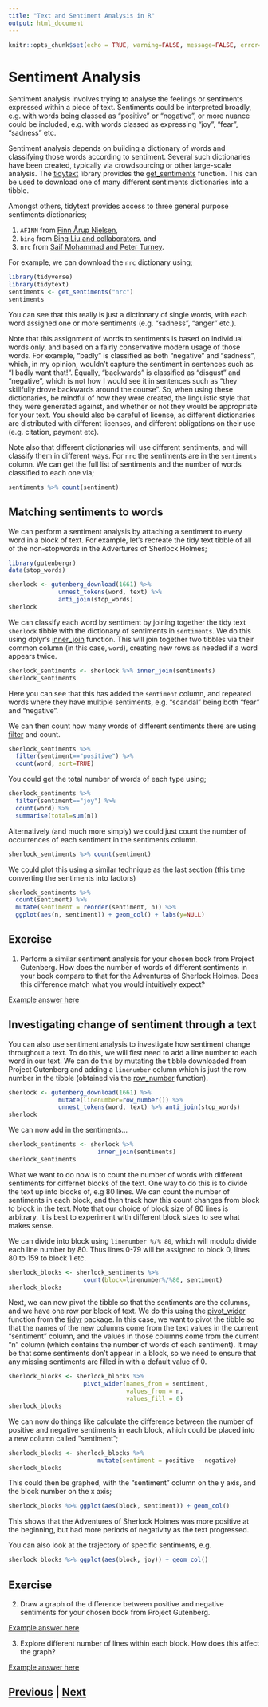 ```yaml
---
title: "Text and Sentiment Analysis in R"
output: html_document
---
```


```r
knitr::opts_chunk$set(echo = TRUE, warning=FALSE, message=FALSE, error=FALSE)
```

# Sentiment Analysis

Sentiment analysis involves trying to analyse the feelings or sentiments
expressed within a piece of text. Sentiments could be interpreted broadly,
e.g. with words being classed as "positive" or "negative", or more nuance
could be included, e.g. with words classed as expressing "joy", "fear",
"sadness" etc.

Sentiment analysis depends on building a dictionary of words and classifying
those words according to sentiment. Several such dictionaries have been 
created, typically via crowdsourcing or other large-scale analysis. The
[tidytext](https://www.rdocumentation.org/packages/tidytext/versions/0.2.6)
library provides the [get_sentiments](https://www.rdocumentation.org/packages/tidytext/versions/0.3.1/topics/get_sentiments) function. This can be used to download one of many
different sentiments dictionaries into a tibble.

Amongst others, tidytext provides access to three general purpose sentiments
dictionaries;

1. `AFINN` from [Finn Årup Nielsen](http://www2.imm.dtu.dk/pubdb/views/publication_details.php?id=6010),
2. `bing` from [Bing Liu and collaborators](https://www.cs.uic.edu/~liub/FBS/sentiment-analysis.html), and
3. `nrc` from [Saif Mohammad and Peter Turney](http://saifmohammad.com/WebPages/NRC-Emotion-Lexicon.htm).

For example, we can download the `nrc` dictionary using;

```r
library(tidyverse)
library(tidytext)
sentiments <- get_sentiments("nrc")
sentiments
```

You can see that this really is just a dictionary of single words, with each
word assigned one or more sentiments (e.g. "sadness", "anger" etc.).

Note that this assignment of words to sentiments is based on individual
words only, and based on a fairly conservative modern usage of those words.
For example, "badly" is classified as both "negative" and "sadness", which, 
in my opinion, wouldn't capture the sentiment in sentences such as
"I badly want that!". Equally, "backwards" is classified as "disgust" and 
"negative", which is not how I would see it in sentences such as 
"they skillfully drove backwards around the course". So, when using these
dictionaries, be mindful of how they were created, the linguistic style
that they were generated against, and whether or not they would be 
appropriate for your text. You should also be careful of license, 
as different dictionaries are distributed with different licenses,
and different obligations on their use (e.g. citation, payment etc).

Note also that different dictionaries will use different sentiments,
and will classify them in different ways. For `nrc` the sentiments are
in the `sentiments` column. We can get the full list of sentiments and
the number of words classified to each one via;

```r
sentiments %>% count(sentiment)
```

## Matching sentiments to words

We can perform a sentiment analysis by attaching a sentiment to every
word in a block of text. For example, let's recreate the tidy text tibble
of all of the non-stopwords in the Advertures of Sherlock Holmes;

```r
library(gutenbergr)
data(stop_words)

sherlock <- gutenberg_download(1661) %>%
              unnest_tokens(word, text) %>%
              anti_join(stop_words)
sherlock
```

We can classify each word by sentiment by joining together the tidy text
`sherlock` tibble with the dictionary of sentiments in `sentiments`. We do
this using dplyr's [inner_join](https://dplyr.tidyverse.org/reference/join.html)
function. This will join together two tibbles via their common column 
(in this case, `word`), creating new rows as needed if a word appears twice.

```r
sherlock_sentiments <- sherlock %>% inner_join(sentiments)
sherlock_sentiments
```

Here you can see that this has added the `sentiment` column, and repeated
words where they have multiple sentiments, e.g. "scandal" being both
"fear" and "negative".

We can then count how many words of different sentiments there are
using [filter](https://dplyr.tidyverse.org/reference/filter.html)
and count.

```r
sherlock_sentiments %>% 
  filter(sentiment=="positive") %>%
  count(word, sort=TRUE)      
```

You could get the total number of words of each type using;

```r
sherlock_sentiments %>%
  filter(sentiment=="joy") %>%
  count(word) %>% 
  summarise(total=sum(n))
```

Alternatively (and much more simply) we could just count the number of 
occurrences of each sentiment in the sentiments column.

```r
sherlock_sentiments %>% count(sentiment)
```

We could plot this using a similar technique as the last section
(this time converting the sentiments into factors)

```r
sherlock_sentiments %>%
  count(sentiment) %>%
  mutate(sentiment = reorder(sentiment, n)) %>%
  ggplot(aes(n, sentiment)) + geom_col() + labs(y=NULL)
```

## Exercise

1. Perform a similar sentiment analysis for your chosen book from 
Project Gutenberg. How does the number of words of different sentiments
in your book compare to that for the Adventures of Sherlock Holmes.
Does this difference match what you would intuitively expect?

[Example answer here](sentiment_answer.html)

## Investigating change of sentiment through a text

You can also use sentiment analysis to investigate how sentiment change
throughout a text. To do this, we will first need to add a line number
to each word in our text. We can do this by mutating the tibble downloaded
from Project Gutenberg and adding a `linenumber` column which is just
the row number in the tibble (obtained via the 
[row_number](https://www.rdocumentation.org/packages/tidytable/versions/0.6.1/topics/row_number.) 
function).

```r
sherlock <- gutenberg_download(1661) %>% 
              mutate(linenumber=row_number()) %>% 
              unnest_tokens(word, text) %>% anti_join(stop_words)
sherlock
```

We can now add in the sentiments...

```r
sherlock_sentiments <- sherlock %>% 
                         inner_join(sentiments)
sherlock_sentiments
```

What we want to do now is to count the number of words with different sentiments
for differnet blocks of the text. One way to do this is to divide the text
up into blocks of, e.g 80 lines. We can count the number of sentiments
in each block, and then track how this count changes from block to block
in the text. Note that our choice of block size of 80 lines is arbitrary.
It is best to experiment with different block sizes to see what makes sense.

We can divide into block using `linenumber %/% 80`, which will modulo divide each
line number by 80. Thus lines 0-79 will be assigned to block 0, lines
80 to 159 to block 1 etc.

```r
sherlock_blocks <- sherlock_sentiments %>% 
                     count(block=linenumber%/%80, sentiment)
sherlock_blocks
```

Next, we can now pivot the tibble so that the sentiments are the 
columns, and we have one row per block of text. We do this using
the [pivot_wider](https://tidyr.tidyverse.org/articles/pivot.html)
function from the [tidyr](https://tidyr.tidyverse.org/index.html)
package. In this case, we want to pivot the tibble so that 
the names of the new columns come from the text values in
the current "sentiment" column, and the values in those columns
come from the current "n" column (which contains the number
of words of each sentiment). It may be that some sentiments
don't appear in a block, so we need to ensure that any missing
sentiments are filled in with a default value of 0.

```r
sherlock_blocks <- sherlock_blocks %>% 
                     pivot_wider(names_from = sentiment, 
                                 values_from = n, 
                                 values_fill = 0)
sherlock_blocks
```

We can now do things like calculate the difference between the number of 
positive and negative sentiments in each block, which could be placed
into a new column called "sentiment";

```r
sherlock_blocks <- sherlock_blocks %>%
                         mutate(sentiment = positive - negative)
sherlock_blocks
```

This could then be graphed, with the "sentiment" column on the y axis, 
and the block number on the x axis;

```r
sherlock_blocks %>% ggplot(aes(block, sentiment)) + geom_col()
```

This shows that the Adventures of Sherlock Holmes was more positive at
the beginning, but had more periods of negativity as the text progressed.

You can also look at the trajectory of specific sentiments, e.g.

```r
sherlock_blocks %>% ggplot(aes(block, joy)) + geom_col()
```

## Exercise

2. Draw a graph of the difference between positive and negative
   sentiments for your chosen book from Project Gutenberg.

[Example answer here](sentiment_answer.html)

3. Explore different number of lines within each block. How
   does this affect the graph?

[Example answer here](sentiment_answer.html)

## [Previous](tokenising.html) | [Next](regexp.html)

